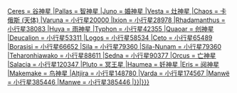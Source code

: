 [[{{#switch:{{{1}}}
|Ceres        = 谷神星
|Pallas       = 智神星
|Juno         = 婚神星
|Vesta        = 灶神星
|Chaos        = 卡俄斯 (天体)
|Varuna       = 小行星20000
|Ixion        = 小行星28978
|Rhadamanthus = 小行星38083
|Huya         = 雨神星
|Typhon       = 小行星42355
|Quaoar       = 创神星
|Deucalion    = 小行星53311
|Logos        = 小行星58534
|Ceto         = 小行星65489
|Borasisi     = 小行星66652
|Sila         = 小行星79360
|Sila-Nunam   = 小行星79360
|Teharonhiawako = 小行星88611
|Sedna        = 小行星90377
|Orcus        = 亡神星
|Salacia      = 小行星120347
|Pluto        = 冥王星
|Haumea       = 妊神星
|Eris         = 阋神星
|Makemake     = 鸟神星
|Altjira      = 小行星148780
|Varda        = 小行星174567
|Manwë        = 小行星385446
|Manwe        = 小行星385446
|{{{1}}}}}|{{{2|{{{1}}}}}}]]<noinclude>
[[Category:天文学模板|{{PAGENAME}}]]</noinclude>